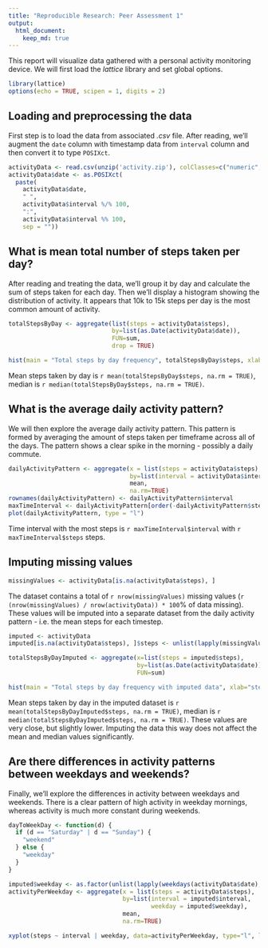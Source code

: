 ```yaml
---
title: "Reproducible Research: Peer Assessment 1"
output: 
  html_document:
    keep_md: true
---
```


This report will visualize data gathered with a personal activity monitoring device. We will first load the _lattice_ library and set global options.

``` r
library(lattice)
options(echo = TRUE, scipen = 1, digits = 2)
```

## Loading and preprocessing the data

First step is to load the data from associated _.csv_ file. After reading, we'll augment the `date` column with timestamp data from `interval` column and then convert it to type `POSIXct`.

``` r
activityData <- read.csv(unzip('activity.zip'), colClasses=c("numeric", "character", "numeric"))
activityData$date <- as.POSIXct(
  paste(
    activityData$date, 
    " ", 
    activityData$interval %/% 100, 
    ":", 
    activityData$interval %% 100, 
    sep = ""))
```


## What is mean total number of steps taken per day?

After reading and treating the data, we'll group it by day and calculate the sum of steps taken for each day. Then we'll display a histogram showing the distribution of activity. It appears that 10k to 15k steps per day is the most common amount of activity.

``` r
totalStepsByDay <- aggregate(list(steps = activityData$steps), 
                             by=list(as.Date(activityData$date)), 
                             FUN=sum, 
                             drop = TRUE)

hist(main = "Total steps by day frequency", totalStepsByDay$steps, xlab="steps")
```

Mean steps taken by day is `r mean(totalStepsByDay$steps, na.rm = TRUE)`, median is `r median(totalStepsByDay$steps, na.rm = TRUE)`.

## What is the average daily activity pattern?

We will then explore the average daily activity pattern. This pattern is formed by averaging the amount of steps taken per timeframe across all of the days. The pattern shows a clear spike in the morning - possibly a daily commute.

``` r
dailyActivityPattern <- aggregate(x = list(steps = activityData$steps), 
                                  by=list(interval = activityData$interval), 
                                  mean, 
                                  na.rm=TRUE)
rownames(dailyActivityPattern) <- dailyActivityPattern$interval
maxTimeInterval <- dailyActivityPattern[order(-dailyActivityPattern$steps)[1], ]
plot(dailyActivityPattern, type = "l")
```

Time interval with the most steps is `r maxTimeInterval$interval` with `r maxTimeInterval$steps` steps.

## Imputing missing values

``` r
missingValues <- activityData[is.na(activityData$steps), ]
```

The dataset contains a total of `r nrow(missingValues)` missing values (`r (nrow(missingValues) / nrow(activityData)) * 100`% of data missing). These values will be imputed into a separate dataset from the daily activity pattern - i.e. the mean steps for each timestep.

``` r
imputed <- activityData
imputed[is.na(activityData$steps), ]$steps <- unlist(lapply(missingValues$interval, function(x) { dailyActivityPattern[as.character(x), ]$steps }))

totalStepsByDayImputed <- aggregate(x=list(steps = imputed$steps), 
                                    by=list(as.Date(activityData$date)), 
                                    FUN=sum)

hist(main = "Total steps by day frequency with imputed data", xlab="steps", totalStepsByDayImputed$steps)
```

Mean steps taken by day in the imputed dataset is `r mean(totalStepsByDayImputed$steps, na.rm = TRUE)`, median is `r median(totalStepsByDayImputed$steps, na.rm = TRUE)`. These values are very close, but slightly lower. Imputing the data this way does not affect the mean and median values significantly.

## Are there differences in activity patterns between weekdays and weekends?

Finally, we'll explore the differences in activity between weekdays and weekends. There is a clear pattern of high activity in weekday mornings, whereas activity is much more constant during weekends.

``` r
dayToWeekDay <- function(d) { 
  if (d == "Saturday" | d == "Sunday") { 
    "weekend"
  } else { 
    "weekday" 
  }
}

imputed$weekday <- as.factor(unlist(lapply(weekdays(activityData$date), dayToWeekDay)))
activityPerWeekday <- aggregate(x = list(steps = activityData$steps), 
                                by=list(interval = imputed$interval, 
                                        weekday = imputed$weekday), 
                                mean, 
                                na.rm=TRUE)

xyplot(steps ~ interval | weekday, data=activityPerWeekday, type="l", layout=c(1,2))
```